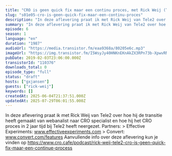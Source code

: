 ```yaml
---
title: "CRO is geen quick fix maar een continu proces, met Rick Weij (Tele2)"
slug: "s01e05-cro-is-geen-quick-fix-maar-een-continu-proces"
description: "In deze aflevering praat ik met Rick Weij van Tele2 over hoe hij de transitie heeft gemaakt van webanalist naar CRO specialist en hoe hij het CRO proces in 2 jaar tijd bij Tele2 heeft neergezet. Partners: > Effective Experiments: www.effectiveexperiments.com > Convert: www.convert.com/features Aanvullende info over deze aflevering kun je vinden op https://www.cro.cafe/podcast/rick-weij-tele2-cro-is-geen-quick-fix-maar-een-continue-process"
summary: "In deze aflevering praat ik met Rick Weij van Tele2 over hoe hij de transitie heeft gemaakt van webanalist naar CRO specialist en hoe hij het CRO proces in 2 jaar tijd bij Tele2 heeft neergezet. \r\n\r\nPartners:\r\n> Effective Experiments: www.effectiveexperiments.com\r\n> Convert: www.convert.com/features\r\n\r\nAanvullende info over deze aflevering kun je vinden op https://www.cro.cafe/podcast/rick-weij-tele2-cro-is-geen-quick-fix-maar-een-continue-process"
episode: 6
season: 1
language: "en"
duration: "1987"
audioUrl: "https://media.transistor.fm/eaa9368a/80205e6c.mp3"
imageUrl: "https://img.transistor.fm/I5WsyJy40HNKnEKnAkZX3RPn73b-XpwvRNfRu63B1vo/rs:fill:0:0:1/w:1400/h:1400/q:60/mb:500000/aHR0cHM6Ly9pbWct/dXBsb2FkLXByb2R1/Y3Rpb24udHJhbnNp/c3Rvci5mbS9lcGlz/b2RlLzExMDM3Ni8x/NjAxNTg4NzM4LWFy/dHdvcmsuanBn.webp"
pubDate: 2019-02-03T23:06:00.000Z
transistorId: "110376"
downloads_total: 0
episode_type: "full"
status: "draft"
hosts: ["gxjansen"]
guests: ["rick-weij"]
keywords: []
createdAt: 2025-06-04T21:37:51.000Z
updatedAt: 2025-07-29T06:01:55.000Z
---
```


In deze aflevering praat ik met Rick Weij van Tele2 over hoe hij de transitie heeft gemaakt van webanalist naar CRO specialist en hoe hij het CRO proces in 2 jaar tijd bij Tele2 heeft neergezet. Partners: > Effective Experiments: www.effectiveexperiments.com > Convert: www.convert.com/features Aanvullende info over deze aflevering kun je vinden op https://www.cro.cafe/podcast/rick-weij-tele2-cro-is-geen-quick-fix-maar-een-continue-process
